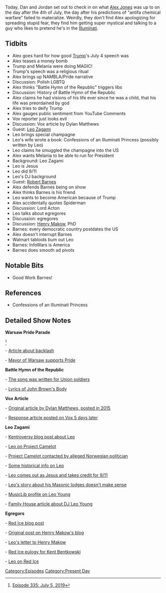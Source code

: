 {{DEFAULTSORT:
    #_EPISODE_0318:July 5, 2019
}}{{Episode
    | title           = July 5, 2019
    | caption         = Listen to this episode on [https://knowledgefight.libsyn.com/knowledge-fight-july-5-2019 Libsyn] [https://open.spotify.com/episode/7qULOPszpQEXlTIxNw9lIq Spotify], Read the [[Transcript/318: July 5, 2019|Unofficial Transcript]]
    | episodeNumber   = 318
    | length          = 02:07:25
    | airDate         = July 8, 2019
    | coverageDate    = July 5, 2019
    | episodeType     = [[:Category:Present Day|Present Day]]
    | appearance      = [[Dylan Matthews]], [[Leo Zagami]], [[Robert Barnes]], [[Henry Makow]]
    | previousEpisode = [[317: February 19-20, 2013]]
    | nextEpisode     = [[319: July 7-8, 2019]]
}}

{{Stub}}

Today, Dan and Jordan set out to check in on what [[Alex Jones]] was up to on the day after the 4th of July, the day after his predictions of "antifa chemical warfare" failed to materialize. Weirdly, they don't find Alex apologizing for spreading stupid fear, they find him getting super mystical and talking to a guy who likes to pretend he's in the [[Illuminati]].

==Tidbits==

*Alex goes hard for how good [[Donald Trump|Trump]]'s July 4 speech was
*Alex teases a money bomb
*Trump and Melania were doing MAGIC!
*Trump's speech was a religious ritual
*Alex brings up NAMBLA/Pride narrative
*Discussion: Polish LGBTQ
*Alex thinks "Battle Hymn of the Republic" triggers libs
*Discussion: History of Battle Hymn of the Republic
*Alex claims he had visions of his life ever since he was a child, that his life was preordained by god
*Alex tries to deify Trump
*Alex gauges public sentiment from YouTube Comments
*Vox reporter just looks evil
*Discussion: Vox article by Dylan Matthews
*Guest: [[Leo Zagami]]
*Leo brings special champagne
*Leo's wife wrote a book: Confessions of an Illuminati Princess (possibly written by Leo)
*Leo claims he smuggled the champagne into the US
*Alex wants Melania to be able to run for President
*Background: Leo Zagami
*Leo is Jesus
*Leo did 9/11
*Leo's DJ background
*Guest: [[Robert Barnes]]
*Alex defends Barnes being on show
*Alex thinks Barnes is his friend
*Leo wants to become American because of Trump
*Alex accidentally quotes Spiderman
*Discussion: Lord Acton
*Leo talks about egregores
*Discussion: egregores
*Discussion: [[Henry Makow]], PhD
*Barnes: every democratic country postdates the US
*Alex doesn't interrupt Barnes
*Walmart tabloids bum out Leo
*Barnes: InfoWars is America
*Barnes does smooth ad pivots

==Notable Bits==

*Good Work Barnes!

==References==

*Confessions of an Illuminati Princess

==Detailed Show Notes==

'''Warsaw Pride Parade'''

<ref>[https://knowledgefight.com/research/2019/7/7/episode-335-july-5-2019 Episode 335: July 5, 2019]</ref>

- [https://time.com/5619660/lgbt-rights-poland/ Article about backlash]

- [https://time.com/5603465/pride-parade-poland-anti-lgbt-campaign/ Mayor of Warsaw supports Pride]

'''Battle Hymn of the Republic'''

- [https://www.battlefields.org/learn/primary-sources/civil-war-music-battle-hymn-republic The song was written for Union soldiers]

- [https://en.wikipedia.org/wiki/John_Brown%27s_Body Lyrics of John Brown's Body]

'''Vox Article'''

- [https://www.vox.com/2015/7/2/8884885/american-revolution-mistake Original article by Dylan Matthews, posted in 2015]

- [https://www.vox.com/2015/7/7/8908481/american-revolution-mistake Response article posted on Vox 5 days later]

'''Leo Zagami'''

- [http://kentroversypapers.blogspot.com/2008/03/nwo-whistleblower-leo-zagami-betrayed.html Kentroversy blog post about Leo]

- [http://projectcamelot.org/leo_zagami.html Leo on Project Camelot]

- [http://projectcamelot.org/norway.html Project Camelot contacted by alleged Norwegian politician]

- [https://swallowingthecamel.me/category/mind-control/ Some historical info on Leo]

- [https://www.youtube.com/watch?v=Lz4iknl6Ykw&t=125s Leo comes out as Jesus and takes credit for 9/11]

- [https://web.archive.org/web/20100311075840/http://www.masonicinfo.com/zagami.htm Leo's story about his Masonic lodges doesn't make sense]

- [https://musiclib.org/artist/Leo%20Young MusicLib profile on Leo Young]

- [https://www.family-house.net/leo-young-the-magickal-childe/ Family House article about DJ Leo Young]

'''Egregors'''

- [https://redice.tv/news/the-god-that-serves-elite-jews Red Ice blog post]

- [https://www.henrymakow.com/001924.html Original post on Henry Makow's blog]

- [http://projectcamelot.org/zagami_makow.html Leo's letter to Henry Makow]

- [https://redice.tv/news/kent-daniel-bentkowski-kentroversy-has-passed-away Red Ice eulogy for Kent Bentkowski]

- [http://www.redicecreations.com/radio/2006/12dec/RICR-061217.html Leo on Red Ice]

[[Category:Episodes]]
[[Category:Present Day]]
